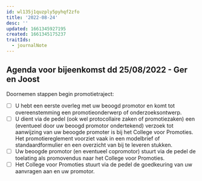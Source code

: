```yaml
---
id: wl135j1quzply5pyhqf2zfo
title: '2022-08-24'
desc: ''
updated: 1661345927195
created: 1661345175237
traitIds:
  - journalNote
---
```


## Agenda voor bijeenkomst dd 25/08/2022 - Ger en Joost

Doornemen stappen begin promotietraject:

-   [ ] U hebt een eerste overleg met uw beoogd promotor en komt tot overeenstemming een promotieonderwerp of onderzoeksontwerp.
-   [ ] U dient via de pedel (ook wel protocollaire zaken of promotiezaken) een (eventueel door uw beoogd promotor ondertekend) verzoek tot aanwijzing van uw beoogde promoter is bij het College voor Promoties. Het promotiereglement voorziet vaak in een modelbrief of standaardformulier en een overzicht van bij te leveren stukken.
-   [ ] Uw beoogde promotor (en eventueel copromotor) stuurt via de pedel de toelating als promovendus naar het College voor Promoties.
-   [ ] Het College voor Promoties stuurt via de pedel de goedkeuring van uw aanvragen aan en uw promotor.
